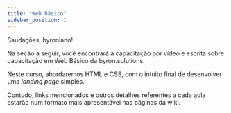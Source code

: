 ```yaml
---
title: "Web básico"
sidebar_position: 1
---
```


Saudações, byroniano!

Na seção a seguir, você encontrará a capacitação por vídeo e escrita sobre capacitação em Web Básico da byron.solutions.

Neste curso, abordaremos HTML e CSS, com o intuito final de desenvolver uma _landing page_ simples.

Contudo, links mencionados e outros detalhes referentes a cada aula estarão num formato mais apresentável nas páginas da wiki.
